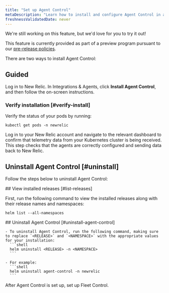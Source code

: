 ```yaml
---
title: "Set up Agent Control"
metaDescription: "Learn how to install and configure Agent Control in a Kubernetes cluster."
freshnessValidatedDate: never
---
```


<Callout title="preview">
  We're still working on this feature, but we'd love for you to try it out!

  This feature is currently provided as part of a preview program pursuant to our [pre-release policies](/docs/licenses/license-information/referenced-policies/new-relic-pre-release-policy).
</Callout>

There are two ways to install Agent Control:

## Guided
Log in to New Relic. In Integrations & Agents, click **Install Agent Control**, and then follow the on-screen instructions. 

### Verify installation [#verify-install]

Verify the status of your pods by running:
```shell
kubectl get pods -n newrelic
```

Log in to your New Relic account and navigate to the relevant dashboard to confirm that telemetry data from your Kubernetes cluster is being received. This step checks that the agents are correctly configured and sending data back to New Relic.

## Uninstall Agent Control [#uninstall]
Follow the steps below to uninstall Agent Control:

<Steps>
<Step>
  ## View installed releases [#list-releases]

  First, run the following command to view the installed releases along with their release names and namespaces:
  ```shell
  helm list --all-namespaces
  ```
</Step>

  <Step>
    ## Uninstall Agent Control [#uninstall-agent-control]

    - To uninstall Agent Control, run the following command, making sure to replace `<RELEASE>` and `<NAMESPACE>` with the appropriate values for your installation:
      ```shell
      helm uninstall <RELEASE> -n <NAMESPACE>
      ```

    - For example:
      ```shell
      helm uninstall agent-control -n newrelic
      ```

 </Step>
</Steps>

After Agent Control is set up, set up Fleet Control.